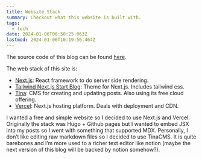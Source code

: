 ```yaml
---
title: Website Stack
summary: Checkout what this website is built with.
tags:
  - tech
date: 2024-01-06T06:50:25.063Z
lastmod: 2024-01-06T10:19:56.464Z
---
```


The source code of this blog can be found [here](https://github.com/adriel-m/adriel.dev).

The web stack of this site is:

* [Next.js](https://nextjs.org/): React framework to do server side rendering.
* [Tailwind Next.js Start Blog](https://github.com/timlrx/tailwind-nextjs-starter-blog): Theme for Next.js. Includes tailwind css.
* [Tina](https://tina.io/): CMS for creating and updating posts. Also using its free cloud offering.
* [Vercel](https://vercel.com): Next.js hosting platform. Deals with deployment and CDN.

I wanted a free and simple website so I decided to use Next.js and Vercel. Originally the stack was Hugo + Github pages but I wanted to embed JSX into my posts so I went with something that supported MDX. Personally, I don’t like editing raw markdown files so I decided to use TinaCMS. It is quite barebones and I’m more used to a richer text editor like notion (maybe the next version of this blog will be backed by notion somehow?).
